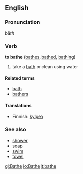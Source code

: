 ==English==
===Pronunciation===
bā''th''

===Verb===
'''to bathe''' ([[bathes]], [[bathed]], [[bathing]])

# take a [[bath]] or clean using water

====Related terms====
*[[bath]]<!-- surely related, but from when? -->
*[[bathers]]<!-- "swimsuit" in parts of .au -->

====Translations====
*Finnish: [[kylpeä]]

===See also===
*[[shower]]
*[[soap]]
*[[swim]]
*[[towel]]

[[gl:Bathe]]
[[io:Bathe]]
[[it:bathe]]